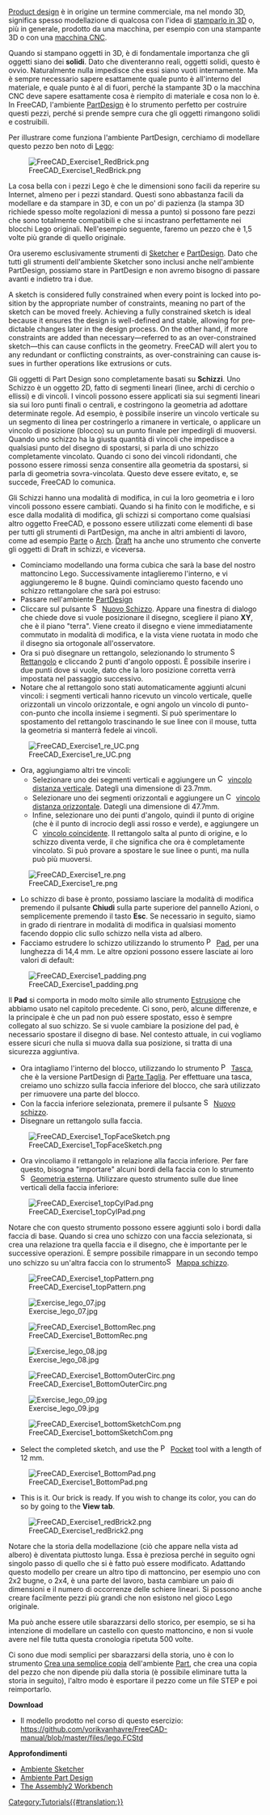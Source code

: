 <languages/>

{{Docnav/it
|[[Manual:Traditional_2D_drafting/it|Disegno 2D tradizionale]]
|[[Manual:Preparing_models_for_3D printing/it|Preparare i modelli per la stampa 3D]]
|[[Manual:Introduction/it|Pagina iniziale del manuale]]
|IconC=Crystal_Clear_manual.png
}}

{{Manual:TOC}}

<div class="mw-translate-fuzzy">
[https://en.wikipedia.org/wiki/Product_design Product design] è in origine un termine commerciale, ma nel mondo 3D, significa spesso modellazione di qualcosa con l'idea di [https://en.wikipedia.org/wiki/3D_printing stamparlo in 3D] o, più in generale, prodotto da una macchina, per esempio con una stampante 3D o con una [https://en.wikipedia.org/wiki/Numerical_control macchina CNC].
</div>

<div class="mw-translate-fuzzy">
Quando si stampano oggetti in 3D, è di fondamentale importanza che gli oggetti siano dei '''solidi'''. Dato che diventeranno reali, oggetti solidi, questo è ovvio.  Naturalmente nulla impedisce che essi siano vuoti internamente. Ma è sempre necessario sapere esattamente quale punto è all'interno del materiale, e quale punto è al di fuori, perché la stampante 3D o la macchina CNC deve sapere esattamente cosa è riempito di materiale e cosa non lo è. In FreeCAD, l'ambiente [[PartDesign Workbench/it|PartDesign]] è lo strumento perfetto per costruire questi pezzi, perché si prende sempre cura che gli oggetti rimangono solidi e costruibili.
</div>

<div class="mw-translate-fuzzy">
Per illustrare come funziona l'ambiente PartDesign, cerchiamo di modellare questo pezzo ben noto di [https://en.wikipedia.org/wiki/Lego Lego]:
</div>

[[File:FreeCAD_Exercise1_RedBrick.png]]

<div class="mw-translate-fuzzy">
La cosa bella con i pezzi Lego è che le dimensioni sono facili da reperire su Internet, almeno per i pezzi standard. Questi sono abbastanza facili da modellare e da stampare in 3D, e con un po' di pazienza (la stampa 3D richiede spesso molte regolazioni di messa a punto) si possono fare pezzi che sono totalmente compatibili e che si incastrano perfettamente nei blocchi Lego originali. Nell'esempio seguente, faremo un pezzo che è 1,5 volte più grande di quello originale.
</div>

<div class="mw-translate-fuzzy">
Ora useremo esclusivamente strumenti di [[Sketcher_Workbench/it| Sketcher]] e [[PartDesign_Workbench/it| PartDesign]]. Dato che tutti gli strumenti dell'ambiente Sketcher sono inclusi anche nell'ambiente PartDesign, possiamo stare in PartDesign e non avremo bisogno di passare avanti e indietro tra i due.
</div>

<div lang="en" dir="ltr" class="mw-content-ltr">
A sketch is considered fully constrained when every point is locked into position by the appropriate number of constraints, meaning no part of the sketch can be moved freely. Achieving a fully constrained sketch is ideal because it ensures the design is well-defined and stable, allowing for predictable changes later in the design process. On the other hand, if more constraints are added than necessary—referred to as an over-constrained sketch—this can cause conflicts in the geometry. FreeCAD will alert you to any redundant or conflicting constraints, as over-constraining can cause issues in further operations like extrusions or cuts.
</div>

<div class="mw-translate-fuzzy">
Gli oggetti di Part Design sono completamente basati su '''Schizzi'''. Uno Schizzo è un oggetto 2D, fatto di segmenti lineari (linee, archi di cerchio o ellissi) e di vincoli. I vincoli possono essere applicati sia sui segmenti lineari sia sui loro punti finali o centrali, e costringono la geometria ad adottare determinate regole. Ad esempio, è possibile inserire un vincolo verticale su un segmento di linea per costringerlo a rimanere in verticale, o applicare un vincolo di posizione (blocco) su un punto finale per impedirgli di muoversi. Quando uno schizzo ha la giusta quantità di vincoli che impedisce a qualsiasi punto del disegno di spostarsi, si parla di uno schizzo completamente vincolato. Quando ci sono dei vincoli ridondanti, che possono essere rimossi senza consentire alla geometria da spostarsi, si parla di geometria sovra-vincolata. Questo deve essere evitato, e, se succede, FreeCAD lo comunica.
</div>

Gli Schizzi hanno una modalità di modifica, in cui la loro geometria e i loro vincoli possono essere cambiati. Quando si ha finito con le modifiche, e si esce dalla modalità di modifica, gli schizzi si comportano come qualsiasi altro oggetto FreeCAD, e possono essere utilizzati come elementi di base per tutti gli strumenti di PartDesign, ma anche in altri ambienti di lavoro, come ad esempio [[Part_Workbench/it| Parte]] o [[Arch_Workbench/it| Arch]]. [[Draft_Workbench/it|Draft]] ha anche uno strumento che converte gli oggetti di Draft in schizzi, e viceversa.

<div class="mw-translate-fuzzy">
* Cominciamo modellando una forma cubica che sarà la base del nostro mattoncino Lego. Successivamente intaglieremo l'interno, e vi aggiungeremo le 8 bugne. Quindi cominciamo questo facendo uno schizzo rettangolare che sarà poi estruso:
* Passare nell'ambiente [[PartDesign Workbench/it|PartDesign]]
* Cliccare sul pulsante [[Image:Sketcher_NewSketch.svg|16px]] [[Sketcher_NewSketch/it|Nuovo Schizzo]]. Appare una finestra di dialogo che chiede dove si vuole posizionare il disegno, scegliere il piano '''XY''', che è il piano "terra". Viene creato il disegno e viene immediatamente commutato in modalità di modifica, e la vista viene ruotata in modo che il disegno sia ortogonale all'osservatore.
* Ora si può disegnare un rettangolo, selezionando lo strumento [[Image:Sketcher_CreateRectangle.svg|16px]] [[Sketcher_CreateRectangle/it|Rettangolo]] e cliccando 2 punti d'angolo opposti. È possibile inserire i due punti dove si vuole, dato che la loro posizione corretta verrà impostata nel passaggio successivo.
* Notare che al rettangolo sono stati automaticamente aggiunti alcuni vincoli: i segmenti verticali hanno ricevuto un vincolo verticale, quelle orizzontali un vincolo orizzontale, e ogni angolo un vincolo di punto-con-punto che incolla insieme i segmenti. Si può sperimentare lo spostamento del rettangolo trascinando le sue linee con il mouse, tutta la geometria si manterrà fedele ai vincoli.
</div>

[[Image:FreeCAD_Exercise1_re_UC.png]]

<div class="mw-translate-fuzzy">
* Ora, aggiungiamo altri tre vincoli:
** Selezionare uno dei segmenti verticali e aggiungere un [[Image:Constraint_VerticalDistance.svg|16px]] [[Sketcher ConstrainDistanceY/it|vincolo distanza verticale]]. Dategli una dimensione di 23.7mm.
** Selezionare uno dei segmenti orizzontali e aggiungere un [[Image:Constraint_HorizontalDistance.svg|16px]] [[Sketcher ConstrainDistanceX/it|vincolo distanza orizzontale]]. Dategli una dimensione di 47.7mm.
** Infine, selezionare uno dei punti d'angolo, quindi il punto di origine (che è il punto di incrocio degli assi rosso e verde), e aggiungere un [[Image:Constraint_PointOnPoint.svg|16px]] [[Sketcher ConstrainCoincident/it|vincolo coincidente]]. Il rettangolo salta al punto di origine, e lo schizzo diventa verde, il che significa che ora è completamente vincolato. Si può provare a spostare le sue linee o punti, ma nulla può più muoversi.
</div>

[[Image:FreeCAD_Exercise1_re.png]]

<div class="mw-translate-fuzzy">
* Lo schizzo di base è pronto, possiamo lasciare la modalità di modifica premendo il pulsante '''Chiudi''' sulla parte superiore del pannello Azioni, o semplicemente premendo il tasto '''Esc'''. Se necessario in seguito, siamo in grado di rientrare in modalità di modifica in qualsiasi momento facendo doppio clic sullo schizzo nella vista ad albero.
* Facciamo estrudere lo schizzo utilizzando lo strumento [[Image:PartDesign_Pad.svg|16px]] [[PartDesign_Pad/it|Pad]], per una lunghezza di 14,4 mm. Le altre opzioni possono essere lasciate ai loro valori di default:
</div>

[[File:FreeCAD_Exercise1_padding.png]]

<div class="mw-translate-fuzzy">
Il '''Pad''' si comporta in modo molto simile allo strumento [[Part Extrude/it|Estrusione]] che abbiamo usato nel capitolo precedente. Ci sono, però, alcune differenze, e la principale è che un pad non può essere spostato, esso è sempre collegato al suo schizzo. Se si vuole cambiare la posizione del pad, è necessario spostare il disegno di base. Nel contesto attuale, in cui vogliamo essere sicuri che nulla si muova dalla sua posizione, si tratta di una sicurezza aggiuntiva.
</div>

<div class="mw-translate-fuzzy">
* Ora intagliamo l'interno del blocco, utilizzando lo strumento [[Image:PartDesign_Pocket.svg|16px]] [[PartDesign_Pocket/it|Tasca]], che è la versione PartDesign di [[Part Cut/it|Parte Taglia]]. Per effettuare una tasca, creiamo uno schizzo sulla faccia inferiore del blocco, che sarà utilizzato per rimuovere una parte del blocco.
* Con la faccia inferiore selezionata, premere il pulsante [[Image:Sketcher_NewSketch.svg|16px]] [[Sketcher_NewSketch/it|Nuovo schizzo]].
* Disegnare un rettangolo sulla faccia.
</div>

[[File:FreeCAD_Exercise1_TopFaceSketch.png]]

<div class="mw-translate-fuzzy">
* Ora vincoliamo il rettangolo in relazione alla faccia inferiore. Per fare questo, bisogna "importare" alcuni bordi della faccia con lo strumento [[Image:Sketcher_External.svg|16px]] [[Sketcher_External/it|Geometria esterna]]. Utilizzare questo strumento sulle due linee verticali della faccia inferiore:
</div>

[[File:FreeCAD_Exercise1_topCylPad.png]]

<div class="mw-translate-fuzzy">
Notare che con questo strumento possono essere aggiunti solo i bordi dalla faccia di base. Quando si crea uno schizzo con una faccia selezionata, si crea una relazione tra quella faccia e il disegno, che è importante per le successive operazioni. È sempre possibile rimappare in un secondo tempo uno schizzo su un'altra faccia con lo strumento[[Image:Sketcher_MapSketch.svg|16px]] [[Sketcher_MapSketch/it|Mappa schizzo]].
</div>

[[File:FreeCAD_Exercise1_topPattern.png]]

<div class="mw-translate-fuzzy">
[[Image:Exercise_lego_07.jpg]]
</div> 

[[File:FreeCAD_Exercise1_BottomRec.png]]

<div class="mw-translate-fuzzy">
[[Image:Exercise_lego_08.jpg]]
</div>

[[File:FreeCAD_Exercise1_BottomOuterCirc.png]]

<div class="mw-translate-fuzzy">
[[Image:Exercise_lego_09.jpg]]
</div>

[[File:FreeCAD_Exercise1_bottomSketchCom.png]]

<div lang="en" dir="ltr" class="mw-content-ltr">
* Select the completed sketch, and use the [[Image:PartDesign_Pocket.svg|16px]] [[PartDesign_Pocket|Pocket]] tool with a length of 12 mm.
</div>

[[File:FreeCAD_Exercise1_BottomPad.png]]

<div lang="en" dir="ltr" class="mw-content-ltr">
* This is it. Our brick is ready. If you wish to change its color, you can do so by going to the '''View tab'''.
</div>

[[File:FreeCAD_Exercise1_redBrick2.png]]

<div class="mw-translate-fuzzy">
Notare che la storia della modellazione (ciò che appare nella vista ad albero) è diventata piuttosto lunga. Essa è preziosa perché in seguito ogni singolo passo di quello che si è fatto può essere modificato. Adattando questo modello per creare un altro tipo di mattoncino, per esempio uno con 2x2 bugne, o 2x4, è una parte del lavoro, basta cambiare un paio di dimensioni e il numero di occorrenze delle schiere lineari. Si possono anche creare facilmente pezzi più grandi che non esistono nel gioco Lego originale.
</div>

<div class="mw-translate-fuzzy">
Ma può anche essere utile sbarazzarsi dello storico, per esempio, se si ha intenzione di modellare un castello con questo mattoncino, e non si vuole avere nel file tutta questa cronologia ripetuta 500 volte.
</div>

<div class="mw-translate-fuzzy">
Ci sono due modi semplici per sbarazzarsi della storia, uno è con lo strumento [[Part_SimpleCopy/it|Crea una semplice copia]] dell'ambiente [[Part_Workbench/it|Part]], che crea una copia del pezzo che non dipende più dalla storia (è possibile eliminare tutta la storia in seguito), l'altro modo è esportare il pezzo come un file STEP e poi reimportarlo.
</div>

'''Download'''

* Il modello prodotto nel corso di questo esercizio: https://github.com/yorikvanhavre/FreeCAD-manual/blob/master/files/lego.FCStd

'''Approfondimenti'''

* [[Sketcher_Workbench/it|Ambiente Sketcher]]
* [[PartDesign_Workbench/it|Ambiente Part Design]]
* [https://github.com/hamish2014/FreeCAD_assembly2 The Assembly2 Workbench]


{{Docnav/it
|[[Manual:Traditional_2D_drafting/it|Disegno 2D tradizionale]]
|[[Manual:Preparing_models_for_3D printing/it|Preparare i modelli per la stampa 3D]]
|[[Manual:Introduction/it|Pagina iniziale del manuale]]
|IconC=Crystal_Clear_manual.png
}}

[[Category:Tutorials{{#translation:}}]]